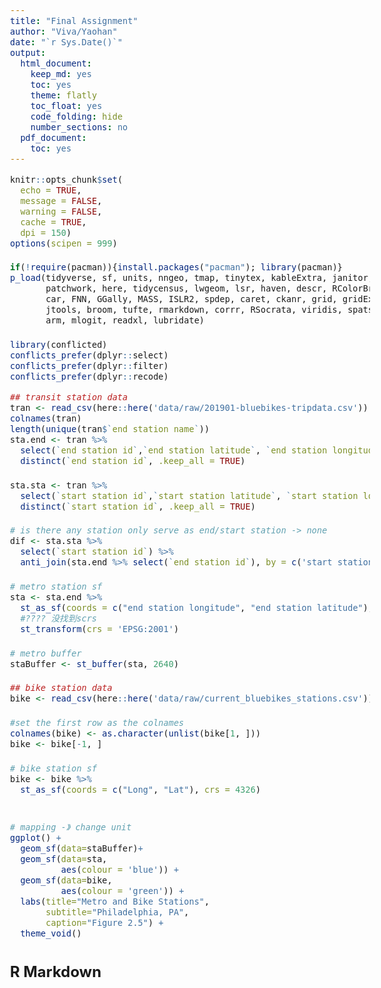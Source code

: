 ```yaml
---
title: "Final Assignment"
author: "Viva/Yaohan"
date: "`r Sys.Date()`"
output:
  html_document:
    keep_md: yes
    toc: yes
    theme: flatly
    toc_float: yes
    code_folding: hide
    number_sections: no
  pdf_document:
    toc: yes
---
```

<style>
.kable thead tr th, .table thead tr th {
  text-align: left !important;}
table.kable, table.table {
  width: 100% !important;}
  body {
  line-height: 1.6;
  font-size: 16px
}
</style>

```r
knitr::opts_chunk$set(
  echo = TRUE,
  message = FALSE,
  warning = FALSE,
  cache = TRUE,
  dpi = 150)
options(scipen = 999)

if(!require(pacman)){install.packages("pacman"); library(pacman)}
p_load(tidyverse, sf, units, nngeo, tmap, tinytex, kableExtra, janitor, classInt,
       patchwork, here, tidycensus, lwgeom, lsr, haven, descr, RColorBrewer, stargazer,
       car, FNN, GGally, MASS, ISLR2, spdep, caret, ckanr, grid, gridExtra, ggcorrplot,
       jtools, broom, tufte, rmarkdown, corrr, RSocrata, viridis, spatstat, raster, knitr,
       arm, mlogit, readxl, lubridate)

library(conflicted)
conflicts_prefer(dplyr::select)
conflicts_prefer(dplyr::filter)
conflicts_prefer(dplyr::recode)
```

```r
## transit station data
tran <- read_csv(here::here('data/raw/201901-bluebikes-tripdata.csv'))
colnames(tran)
length(unique(tran$`end station name`))
sta.end <- tran %>%
  select(`end station id`,`end station latitude`, `end station longitude`)%>% 
  distinct(`end station id`, .keep_all = TRUE)

sta.sta <- tran %>%
  select(`start station id`,`start station latitude`, `start station longitude`)%>% 
  distinct(`start station id`, .keep_all = TRUE)

# is there any station only serve as end/start station -> none
dif <- sta.sta %>%
  select(`start station id`) %>%
  anti_join(sta.end %>% select(`end station id`), by = c('start station id' = 'end station id' ))

# metro station sf
sta <- sta.end %>%
  st_as_sf(coords = c("end station longitude", "end station latitude"), crs = 4326)
  #???? 没找到scrs
  st_transform(crs = 'EPSG:2001')

# metro buffer
staBuffer <- st_buffer(sta, 2640)

## bike station data
bike <- read_csv(here::here('data/raw/current_bluebikes_stations.csv')) 

#set the first row as the colnames
colnames(bike) <- as.character(unlist(bike[1, ]))
bike <- bike[-1, ]

# bike station sf
bike <- bike %>%
  st_as_sf(coords = c("Long", "Lat"), crs = 4326)


# mapping -》 change unit
ggplot() + 
  geom_sf(data=staBuffer)+
  geom_sf(data=sta,
          aes(colour = 'blue')) + 
  geom_sf(data=bike, 
          aes(colour = 'green')) +
  labs(title="Metro and Bike Stations", 
       subtitle="Philadelphia, PA", 
       caption="Figure 2.5") +
  theme_void()
```


## R Markdown


